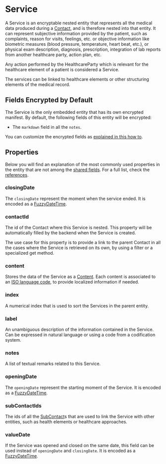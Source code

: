 # Service

A Service is an encryptable nested entity that represents all the medical data produced during a [Contact](/nsdk/explanations/data-model/contact), and is therefore
nested into that entity. It can represent subjective information provided by the patient, such as complaints, reason for 
visits, feelings, etc. or objective information like biometric measures (blood pressure, temperature, heart beat, etc.), 
or physical exam description, diagnosis, prescription, integration of lab reports from another healthcare party, action plan, etc.

Any action performed by the HealthcareParty which is relevant for the healthcare element of a patient is considered a 
Service.

The services can be linked to healthcare elements or other structuring elements of the medical record.

## Fields Encrypted by Default
The Service is the only embedded entity that has its own encrypted manifest. By default, the following fields of this 
entity will be encrypted:

- The `markdown` field in all the `notes`.

You can customize the encrypted fields as [explained in this how to](/nsdk/how-to/initialize-the-sdk/configure-what-to-encrypt).

## Properties

Below you will find an explanation of the most commonly used properties in the entity that are not among the
[shared fields](/nsdk/explanations/data-model/#shared-fields). For a full list, check the [references](TODO).

### closingDate
The `closingDate` represent the moment when the service ended.
It is encoded as a [FuzzyDateTime](/nsdk/explanations/data-model/#fuzzydatetime).

### contactId
The id of the Contact where this Service is nested. This property will be automatically filled by the backend when the
Service is created.

The use case for this property is to provide a link to the parent Contact in all the cases where the Service is retrieved
on its own, by using a filter or a specialized get method.

### content
Stores the data of the Service as a [Content](/nsdk/explanations/data-model/content). Each content is associated to an
[ISO language code](https://en.wikipedia.org/wiki/List_of_ISO_639_language_codes), to provide localized information if
needed.

### index
A numerical index that is used to sort the Services in the parent entity.

### label
An unambiguous description of the information contained in the Service. Can be expressed in natural language or using
a code from a codification system.

### notes
A list of textual remarks related to this Service.

### openingDate
The `openingDate` represent the starting moment of the Service.
It is encoded as a [FuzzyDateTime](/nsdk/explanations/data-model/#fuzzydatetime).

### subContactIds
The ids of all the [SubContact](nsdk/explanations/data-model/subcontact)s that are used to link the Service with other
entities, such as health elements or healthcare approaches.

### valueDate
If the Service was opened and closed on the same date, this field can be used instead of `openingDate` and `closingDate`.
It is encoded as a [FuzzyDateTime](/nsdk/explanations/data-model/#fuzzydatetime).
